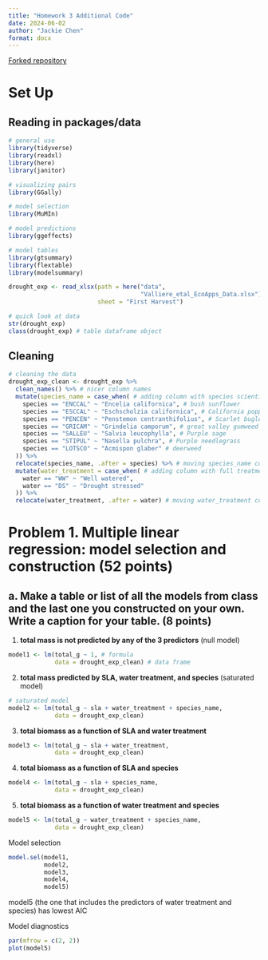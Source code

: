 ```yaml
---
title: "Homework 3 Additional Code"
date: 2024-06-02
author: "Jackie Chen"
format: docx
---
```


[Forked repository](https://github.com/jackiechen24/chen-jackie_homework-03)

# Set Up

## Reading in packages/data
```r
# general use
library(tidyverse)
library(readxl)
library(here)
library(janitor)

# visualizing pairs
library(GGally)

# model selection
library(MuMIn)

# model predictions
library(ggeffects)

# model tables
library(gtsummary)
library(flextable)
library(modelsummary)

drought_exp <- read_xlsx(path = here("data", 
                                     "Valliere_etal_EcoApps_Data.xlsx"),
                         sheet = "First Harvest")

# quick look at data 
str(drought_exp)
class(drought_exp) # table dataframe object
```

## Cleaning
```r
# cleaning the data
drought_exp_clean <- drought_exp %>% 
  clean_names() %>% # nicer column names
  mutate(species_name = case_when( # adding column with species scientific names
    species == "ENCCAL" ~ "Encelia californica", # bush sunflower
    species == "ESCCAL" ~ "Eschscholzia californica", # California poppy
    species == "PENCEN" ~ "Penstemon centranthifolius", # Scarlet bugler
    species == "GRICAM" ~ "Grindelia camporum", # great valley gumweed
    species == "SALLEU" ~ "Salvia leucophylla", # Purple sage
    species == "STIPUL" ~ "Nasella pulchra", # Purple needlegrass
    species == "LOTSCO" ~ "Acmispon glaber" # deerweed
  )) %>% 
  relocate(species_name, .after = species) %>% # moving species_name column after species
  mutate(water_treatment = case_when( # adding column with full treatment names
    water == "WW" ~ "Well watered",
    water == "DS" ~ "Drought stressed"
  )) %>% 
  relocate(water_treatment, .after = water) # moving water_treatment column after water
```

# Problem 1. Multiple linear regression: model selection and construction (52 points)

## a. Make a table or list of all the models from class and the last one you constructed on your own. Write a caption for your table. (8 points)

1. **total mass is not predicted by any of the 3 predictors** (null model)

```r
model1 <- lm(total_g ~ 1, # formula
             data = drought_exp_clean) # data frame
```

2. **total mass predicted by SLA, water treatment, and species** (saturated model)

```r
# saturated model
model2 <- lm(total_g ~ sla + water_treatment + species_name,
             data = drought_exp_clean)
```

3. **total biomass as a function of SLA and water treatment**  

```r
model3 <- lm(total_g ~ sla + water_treatment,
             data = drought_exp_clean)
```

4. **total biomass as a function of SLA and species**  

```r
model4 <- lm(total_g ~ sla + species_name,
             data = drought_exp_clean)
```

5. **total biomass as a function of water treatment and species**

```r
model5 <- lm(total_g ~ water_treatment + species_name,
             data = drought_exp_clean)
```

Model selection
```r
model.sel(model1,
          model2, 
          model3, 
          model4,
          model5)
```

model5 (the one that includes the predictors of water treatment and species) has lowest AIC

Model diagnostics
```r
par(mfrow = c(2, 2))
plot(model5)
```

